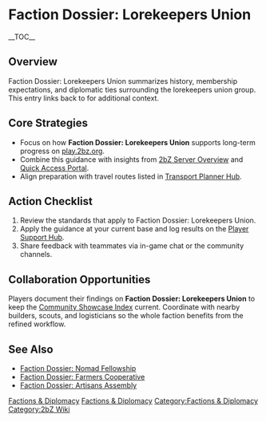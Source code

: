 {{Short description|Faction Dossier: Lorekeepers Union summarizes history, membership expectations, and diplomatic ties surrounding the lorekeepers union group}}
= Faction Dossier: Lorekeepers Union =
{{2bZ Navbox}}
__TOC__

== Overview ==
Faction Dossier: Lorekeepers Union summarizes history, membership expectations, and
diplomatic ties surrounding the lorekeepers union group. This entry links back to
[[Category:Factions & Diplomacy|Factions & Diplomacy]] for additional context.

== Core Strategies ==
* Focus on how '''Faction Dossier: Lorekeepers Union''' supports long-term progress on [[play.2bz.org]].
* Combine this guidance with insights from [[2bZ Server Overview]] and [[Quick Access Portal]].
* Align preparation with travel routes listed in [[Transport Planner Hub]].

== Action Checklist ==
# Review the [[Category:Factions & Diplomacy|Factions & Diplomacy]] standards that apply to Faction Dossier: Lorekeepers Union.
# Apply the guidance at your current base and log results on the [[Player Support Hub]].
# Share feedback with teammates via in-game chat or the community channels.

== Collaboration Opportunities ==
Players document their findings on '''Faction Dossier: Lorekeepers Union''' to keep the
[[Community Showcase Index]] current. Coordinate with nearby builders, scouts, and
logisticians so the whole faction benefits from the refined workflow.

== See Also ==
* [[Faction Dossier: Nomad Fellowship]]
* [[Faction Dossier: Farmers Cooperative]]
* [[Faction Dossier: Artisans Assembly]]

[[Category:Factions & Diplomacy]]
[[Category:2bZ Wiki]]
